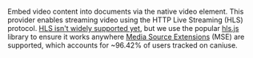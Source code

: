 Embed video content into documents via the native video element. This provider enables
streaming video using the HTTP Live Streaming (HLS) protocol.
[HLS isn't widely supported yet](https://caniuse.com/?search=hls), but
we use the popular [hls.js](https://github.com/video-dev/hls.js) library to ensure it works
anywhere [Media Source Extensions](https://caniuse.com/mediasource) (MSE) are supported, which
accounts for ~96.42% of users tracked on caniuse.
